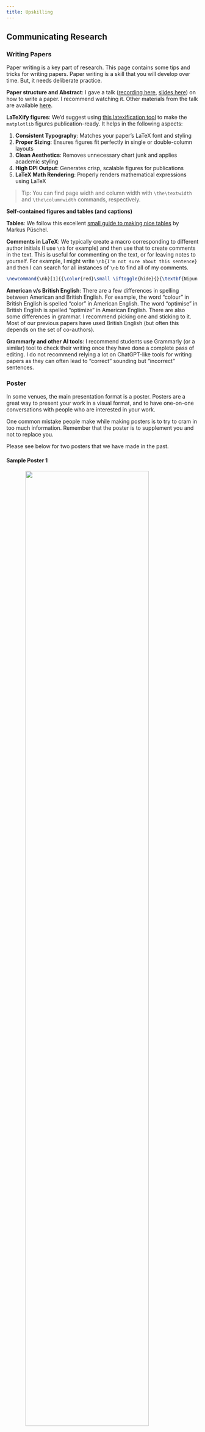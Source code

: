```yaml
---
title: Upskilling
---
```


## Communicating Research

### Writing Papers
Paper writing is a key part of research. This page contains some tips and tricks for writing papers. Paper writing is a skill that you will develop over time. But, it needs deliberate practice. 

**Paper structure and Abstract**: I gave a talk ([recording here](https://www.youtube.com/watch?v=LoCoplWgvp4), [slides here](https://github.com/nipunbatra/CS-Research-Methods-Bootcamp/blob/master/RM101.pdf)) on how to write a paper. I recommend watching it. Other materials from the talk are available [here](https://github.com/nipunbatra/CS-Research-Methods-Bootcamp).

**LaTeXify figures**: We'd suggest using [this latexification tool](latexify-plots.qmd) to make the `matplotlib` figures publication-ready. It helps in the following aspects:

1. **Consistent Typography**: Matches your paper's LaTeX font and styling
2. **Proper Sizing**: Ensures figures fit perfectly in single or double-column layouts  
3. **Clean Aesthetics**: Removes unnecessary chart junk and applies academic styling
4. **High DPI Output**: Generates crisp, scalable figures for publications
5. **LaTeX Math Rendering**: Properly renders mathematical expressions using LaTeX

> Tip: You can find page width and column width with `\the\textwidth` and  `\the\columnwidth` commands, respectively.

**Self-contained figures and tables (and captions)**

**Tables**: We follow this excellent [small guide to making nice tables](https://people.inf.ethz.ch/markusp/teaching/guides/guide-tables.pdf) by Markus Püschel.

**Comments in LaTeX**: We typically create a macro corresponding to different author initials (I use `\nb` for example) and then use that to create comments in the text. This is useful for commenting on the text, or for leaving notes to yourself. For example, I might write `\nb{I'm not sure about this sentence}` and then I can search for all instances of `\nb` to find all of my comments.

```tex
\newcommand{\nb}[1]{{\color{red}\small \iftoggle{hide}{}{\textbf{Nipun's comment:} #1}}}
```

**American v/s British English**: There are a few differences in spelling between American and British English. For example, the word "colour" in British English is spelled "color" in American English. The word "optimise" in British English is spelled "optimize" in American English. There are also some differences in grammar. I recommend picking one and sticking to it. Most of our previous papers have used British English (but often this depends on the set of co-authors).


**Grammarly and other AI tools**: I recommend students use Grammarly (or a similar) tool to check their writing once they have done a complete pass of editing. I do not recommend relying a lot on ChatGPT-like tools for writing papers as they can often lead to "correct" sounding but "incorrect" sentences.


### Poster
In some venues, the main presentation format is a poster. Posters are a great way to present your work in a visual format, and to have one-on-one conversations with people who are interested in your work.

One common mistake people make while making posters is to try to cram in too much information. Remember that the poster is to supplement you and not to replace you. 

Please see below for two posters that we have made in the past.

#### Sample Poster 1
<!-- ![](images/sample/sample-poster-1.jpg) -->
<img src="images/sample/sample-poster-1.jpg" style="width:80%;display: block;margin-left: auto;margin-right: auto;">


#### Sample Poster 2
<!-- ![](images/sample/sample-poster-2.jpg) -->
<img src="images/sample/sample-poster-2.jpg" style="width:80%;display: block;margin-left: auto;margin-right: auto;">

Please find the presentation files corresponding to the first poster
1. [Apple Keynote](https://github.com/nipunbatra/nipunbatra.github.io/blob/main/slides/2017/aaai_poster.key)

2. [MS Powerpoint](https://github.com/nipunbatra/nipunbatra.github.io/blob/main/slides/2017/aaai_poster.pptx)

3. [Google Slides](https://docs.google.com/presentation/d/1mH50SOlfErQ683_DwXBcrxCixZ3DX3Mx/edit?usp=sharing&ouid=109104637369595830870&rtpof=true&sd=true)


LaTeX users can use the following templates on [Overleaf](https://www.overleaf.com/gallery/tagged/poster) to make their posters.


## Technical Background

**Machine Learning Fundamentals**: We strongly recommend new lab members study Prof. Nipun Batra's comprehensive [Machine Learning Course](https://nipunbatra.github.io/ml2024/). This course includes both lectures and recordings, covering essential ML concepts, practical implementation, and research methodologies that form the foundation for our lab's work.

**Git and GitHub**: There are a ton of good resorces on Git and Github. I'm linking two such resources here:

- [YouTube video by Kevin Stratvert](https://www.youtube.com/watch?v=tRZGeaHPoaw)
- [Github skills](https://github.com/skills/introduction-to-github)

**Python Data Science Stack**: 

- We recommend students to study the [Python for Data Science Handbook](https://jakevdp.github.io/PythonDataScienceHandbook/) by Jake VanderPlas. It is a free online book that covers the basics of Python, NumPy, Pandas, Matplotlib, and Scikit-Learn. It is a great resource for beginners and intermediate students alike.
- We recommend students regularly hone their skills solving exercises such as [100 Numpy exercises](https://github.com/rougier/numpy-100). Given that much of our work is in Torch-like frameworks, the students would also benefit by attempting to solve the exercises using PyTorch.

**Object-Oriented Programming in Python**: RealPython has a nice [tutorial](https://realpython.com/python3-object-oriented-programming/) on Object-Oriented Programming in Python. We recommend students to go through the tutorial. They also have a corresponding [video](https://realpython.com/courses/python-basics-oop/) page. 

**LaTeX**: We typically use LaTeX for writing reports and papers. We recommend students to use [Overleaf](https://www.overleaf.com/) for students to get started. Overleaf has a nice 30 minute [tutorial](https://www.overleaf.com/learn/latex/Learn_LaTeX_in_30_minutes) that covers the basics of LaTeX. We highly recommend students to go through the tutorial.

**Creating a Website and Blog**: We highly recommend students create a simple website and a blog. We have been happily using Quarto for our website and blog. You may see in action in [Nipun's website](https://nipunbatra.github.io/) and corresponding GitHub repo [here](https://github.com/nipunbatra/nipunbatra.github.io); and [Nipun's blog](https://nipunbatra.github.io/blog/) and corresponding Github repo [here](https://github.com/nipunbatra/blog).

Both of these are built via Github actions. Feel free to reuse these for creating your own website and blog. We will be happy to help you get started.